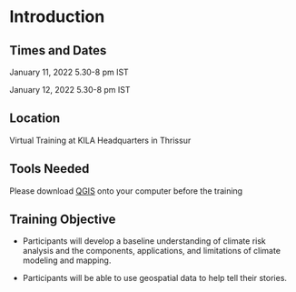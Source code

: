 # Introduction 

## Times and Dates {-}
January 11, 2022 5.30-8 pm IST

January 12, 2022 5.30-8 pm IST

## Location {-}

Virtual Training at KILA Headquarters in Thrissur

## Tools Needed {-}

Please download [QGIS](https://www.qgis.org/en/site/forusers/download.html) onto your computer before the training 

## Training Objective {-}
<!--- <span style="color: #FF7733;">**CHANGE ME**</span> --->

*	Participants will develop a baseline understanding of climate risk analysis and the components, applications, and limitations of climate modeling and mapping.

*	Participants will be able to use geospatial data to help tell their stories.

<!--- ## Learning Outcome {-}  --->

<!--- After the completion of the program, participants will be able to discuss risk maps and describe the process to their friends and community.  --->

<!--- <span style="color: #FF7733;">**CHANGE ME**</span> - students will receive: --->


